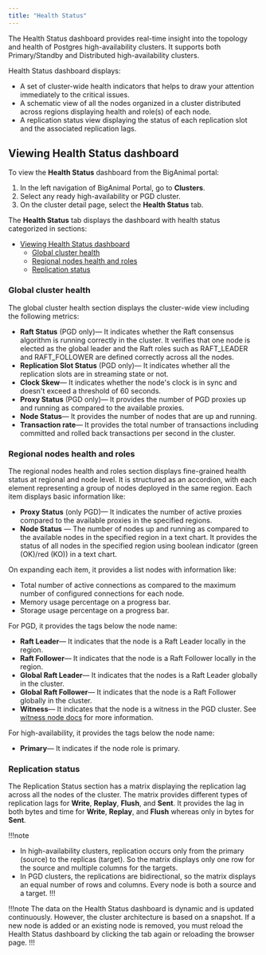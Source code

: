 ```yaml
---
title: "Health Status"
---
```


The Health Status dashboard provides real-time insight into the topology and health of Postgres high-availability clusters. It supports both Primary/Standby and Distributed high-availability clusters.

Health Status dashboard displays:
- A set of cluster-wide health indicators that helps to draw your attention immediately to the critical issues.
- A schematic view of all the nodes organized in a cluster distributed across regions displaying health and role(s) of each node.
- A replication status view displaying the status of each replication slot and the associated replication lags.

## Viewing Health Status dashboard

To view the **Health Status** dashboard from the BigAnimal portal:

1. In the left navigation of BigAnimal Portal, go to **Clusters**.
2. Select any ready high-availability or PGD cluster.
3. On the cluster detail page, select the **Health Status** tab.

The **Health Status** tab displays the dashboard with health status categorized in sections:
- [Viewing Health Status dashboard](#viewing-health-status-dashboard)
  - [Global cluster health](#global-cluster-health)
  - [Regional nodes health and roles](#regional-nodes-health-and-roles)
  - [Replication status](#replication-status)

### Global cluster health

The global cluster health section displays the cluster-wide view including the following metrics:

- **Raft Status** (PGD only)&mdash; It indicates whether the Raft consensus algorithm is running correctly in the cluster. It verifies that one node is elected as the global leader and the Raft roles such as RAFT_LEADER and RAFT_FOLLOWER are defined correctly across all the nodes.
- **Replication Slot Status** (PGD only)&mdash; It indicates whether all the replication slots are in streaming state or not.
- **Clock Skew**&mdash; It indicates whether the node's clock is in sync and doesn't exceed a threshold of 60 seconds.
- **Proxy Status** (PGD only)&mdash; It provides the number of PGD proxies up and running as compared to the available proxies.
- **Node Status**&mdash; It provides the number of nodes that are up and running.
- **Transaction rate**&mdash; It provides the total number of transactions including committed and rolled back transactions per second in the cluster.


### Regional nodes health and roles

The regional nodes health and roles section displays fine-grained health status at regional and node level. It is structured as an accordion, with each element representing a group of nodes deployed in the same region. Each item displays basic information like:
- **Proxy Status** (only PGD)&mdash; It indicates the number of active proxies compared to the available proxies in the specified regions.
- **Node Status** &mdash; The number of nodes up and running as compared to the available nodes in the specified region in a text chart. It provides the status of all nodes in the specified region using boolean indicator (green (OK)/red (KO)) in a text chart.

On expanding each item, it provides a list nodes with information like:
- Total number of active connections as compared to the maximum number of configured connections for each node.
- Memory usage percentage on a progress bar.
- Storage usage percentage on a progress bar.

For PGD, it provides the tags below the node name:
- **Raft Leader**&mdash; It indicates that the node is a Raft Leader locally in the region.
- **Raft Follower**&mdash; It indicates that the node is a Raft Follower locally in the region. 
- **Global Raft Leader**&mdash; It indicates that the nodes is a Raft Leader globally in the cluster.
- **Global Raft Follower**&mdash; It indicates that the node is a Raft Follower globally in the cluster.
- **Witness**&mdash; It indicates that the node is a witness in the PGD cluster. See [witness node docs](/pgd/latest/node_management/witness_nodes/) for more information.

For high-availability, it provides the tags below the node name:
- **Primary**&mdash; It indicates if the node role is primary.

### Replication status

The Replication Status section has a matrix displaying the replication lag across all the nodes of the cluster. The matrix provides different types of replication lags for **Write**, **Replay**, **Flush**, and **Sent**. It provides the lag in both bytes and time for **Write**, **Replay**, and **Flush** whereas only in bytes for **Sent**.

!!!note
- In high-availability clusters, replication occurs only from the primary (source) to the replicas (target). So the matrix displays only one row for the source and multiple columns for the targets.
- In PGD clusters, the replications are bidirectional, so the matrix displays an equal number of rows and columns. Every node is both a source and a target.
!!!

!!!note
The data on the Health Status dashboard is dynamic and is updated continuously. However, the cluster architecture is based on a snapshot. If a new node is added or an existing node is removed, you must reload the Health Status dashboard by clicking the tab again or reloading the browser page.
!!!

